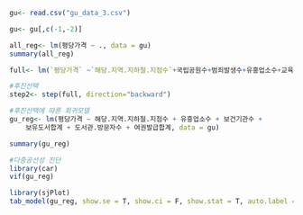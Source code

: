 ```r
gu<- read.csv("gu_data_3.csv")

gu<- gu[,c(-1,-2)]

all_reg<- lm(평당가격 ~ ., data = gu)
summary(all_reg)

full<- lm(`평당가격` ~`해당.지역.지하철.지점수`+국립공원수+범죄발생수+유흥업소수+교육기관수+보건기관수+합계_자가용+ 보유도서합계+도서관.방문자수+여권발급합계+은행합계+미세먼지평균 , data= gu)
```

```r
#후진선택
step2<- step(full, direction="backward")
```


```r
#후진선택에 따른 회귀모델
gu_reg<- lm(평당가격 ~ 해당.지역.지하철.지점수 + 유흥업소수 + 보건기관수 + 
    보유도서합계 + 도서관.방문자수 + 여권발급합계, data = gu)

summary(gu_reg)
```

```r
#다중공선성 진단
library(car)
vif(gu_reg)
```

```r
library(sjPlot)
tab_model(gu_reg, show.se = T, show.ci = F, show.stat = T, auto.label = F, encoding = "EUC-KR")
```


